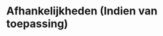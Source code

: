 # Afhankelijkheden (Indien van toepassing)

<!--
Protocols waarnaar in dit protocol verwezen wordt: bv SIP_xxx
Protocols die verwijzen naar dit protocol: bv SVP_xxx
-->
